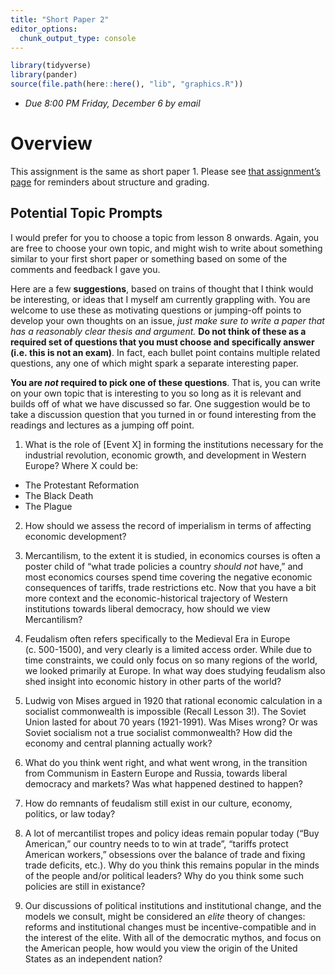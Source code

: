 ```yaml
---
title: "Short Paper 2"
editor_options: 
  chunk_output_type: console
---
```


```r
library(tidyverse)
library(pander)
source(file.path(here::here(), "lib", "graphics.R"))
```

- *Due 8:00 PM Friday, December 6 by email*

# Overview 

This assignment is the same as short paper 1. Please see [that assignment's page](/assignment/01-short-paper) for reminders about structure and grading.


## Potential Topic Prompts

I would prefer for you to choose a topic from lesson 8 onwards. Again, you are free to choose your own topic, and might wish to write about something similar to your first short paper or something based on some of the comments and feedback I gave you. 

Here are a few **suggestions**, based on trains of thought that I think would be interesting, or ideas that I myself am currently grappling with. You are welcome to use these as motivating questions or jumping-off points to develop your own thoughts on an issue, *just make sure to write a paper that has a reasonably clear thesis and argument.* **Do not think of these as a required set of questions that you must choose and specifically answer (i.e. this is not an exam)**. In fact, each bullet point contains multiple related questions, any one of which might spark a separate interesting paper.

**You are _not_ required to pick one of these questions**. That is, you can write on your own topic that is interesting to you so long as it is relevant and builds off of what we have discussed so far. One suggestion would be to take a discussion question that you turned in or found interesting from the readings and lectures as a jumping off point.

1. What is the role of [Event X] in forming the institutions necessary for the industrial revolution, economic growth, and development in Western Europe? Where X could be:
  - The Protestant Reformation
  - The Black Death
  - The Plague

2. How should we assess the record of imperialism in terms of affecting economic development?

3. Mercantilism, to the extent it is studied, in economics courses is often a poster child of "what trade policies a country *should not* have," and most economics courses spend time covering the negative economic consequences of tariffs, trade restrictions etc. Now that you have a bit more context and the economic-historical trajectory of Western institutions towards liberal democracy, how should we view Mercantilism?

4. Feudalism often refers specifically to the Medieval Era in Europe (c. 500-1500), and very clearly is a limited access order. While due to time constraints, we could only focus on so many regions of the world, we looked primarily at Europe. In what way does studying feudalism also shed insight into economic history in other parts of the world?

5. Ludwig von Mises argued in 1920 that rational economic calculation in a socialist commonwealth is impossible (Recall Lesson 3!). The Soviet Union lasted for about 70 years (1921-1991). Was Mises wrong? Or was Soviet socialism not a true socialist commonwealth? How did the economy and central planning actually work?

6. What do you think went right, and what went wrong, in the transition from Communism in Eastern Europe and Russia, towards liberal democracy and markets? Was what happened destined to happen?

7. How do remnants of feudalism still exist in our culture, economy, politics, or law today?

8. A lot of mercantilist tropes and policy ideas remain popular today ("Buy American," our country needs to to win at trade", "tariffs protect American workers," obsessions over the balance of trade and fixing trade deficits, etc.). Why do you think this remains popular in the minds of the people and/or political leaders? Why do you think some such policies are still in existance?

9. Our discussions of political institutions and institutional change, and the models we consult, might be considered an *elite* theory of changes: reforms and institutional changes must be incentive-compatible and in the interest of the elite. With all of the democratic mythos, and focus on the American people, how would you view the origin of the United States as an independent nation?